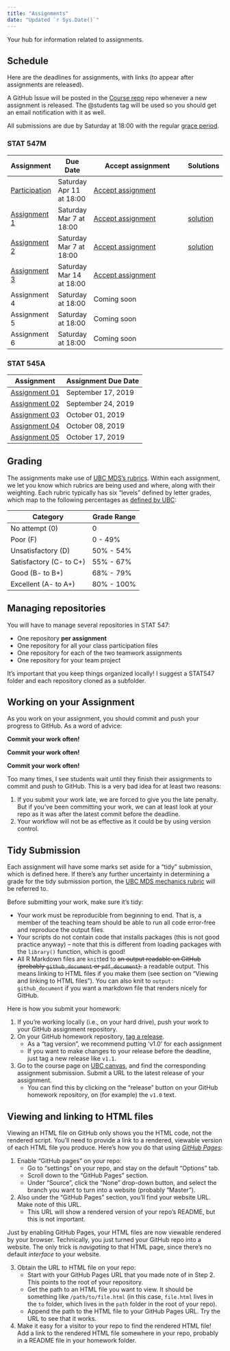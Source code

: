 ```yaml
---
title: "Assignments"
date: "Updated `r Sys.Date()`"
---
```


Your hub for information related to assignments. 

## Schedule

Here are the deadlines for assignments, with links (to appear after assignments are released).

A GitHub Issue will be posted in the [Course repo](https://github.com/STAT547-UBC-2019-20/Discussions) repo whenever a new assignment is released. The @students tag will be used so you should get an email notification with it as well.

All submissions are due by Saturday at 18:00 with the regular [grace period](https://stat545.stat.ubc.ca/policies/).

### STAT 547M

| Assignment  | Due Date | Accept assignment  | Solutions|
|-------------|----------| ---------------------------|----------|
| [Participation](participation/) | Saturday Apr 11 at 18:00 | [Accept assignment](https://classroom.github.com/a/uYT4-Doe) | |
| [Assignment 1](/evaluation/assignment_01/assignment_01) | Saturday Mar 7 at 18:00 | [Accept assignment](https://classroom.github.com/a/b3vITuTN)| [solution](/evaluation/assignment_01/solutions_assignment_01)|
| [Assignment 2](/evaluation/assignment_02/assignment_02) | Saturday Mar 7 at 18:00 | [Accept assignment](https://classroom.github.com/a/hTfSIzg6)|[solution](/evaluation/assignment_02/solutions_Assignment_02)|
| [Assignment 3](/evaluation/assignment_03/assignment_03) | Saturday Mar 14 at 18:00 | [Accept assignment](https://classroom.github.com/a/5OgwN-FJ)| |
| Assignment 4 <!--](/evaluation/assignment_04)--> | Saturday at 18:00 | Coming soon <!-- [Not Available]() -->| |
| Assignment 5 <!--](/evaluation/assignment_05)--> | Saturday at 18:00 | Coming soon <!-- [Not Available]() -->| |
| Assignment 6 <!--](/evaluation/assignment_06)--> | Saturday at 18:00 | Coming soon <!-- [Not Available]() -->| |

### STAT 545A

| Assignment  | Assignment Due Date |
|-------------|---------------------|
| [Assignment 01](/evaluation/hw01/hw01) | September 17, 2019  |
| [Assignment 02](/evaluation/hw02/hw02) | September 24, 2019  |
| [Assignment 03](/evaluation/hw03/hw03) | October 01, 2019    |
| [Assignment 04](/evaluation/hw04/hw04) | October 08, 2019    |
| [Assignment 05](/evaluation/hw05/hw05) | October 17, 2019    |

## Grading

The assignments make use of [UBC MDS's rubrics](https://github.com/UBC-MDS/public/tree/master/rubric). Within each assignment, we let you know which rubrics are being used and where, along with their weighting. Each rubric typically has six "levels" defined by letter grades, which map to the following percentages as [defined by UBC](http://www.calendar.ubc.ca/Vancouver/index.cfm?tree=3,42,96,0):

| Category | Grade Range |
|----------|-------------|
| No attempt (0)          | 0 |
| Poor (F)                | 0 - 49% |
| Unsatisfactory (D)      | 50% - 54% |
| Satisfactory (C- to C+) | 55% - 67% |
| Good (B- to B+)         | 68% - 79% |
| Excellent (A- to A+)    | 80% - 100% |

## Managing repositories

You will have to manage several repositories in STAT 547:

- One repository **per assignment**
- One repository for all your class participation files
- One repository for each of the two teamwork assignments
- One repository for your team project

It's important that you keep things organized locally!
I suggest a STAT547 folder and each repository cloned as a subfolder.

## Working on your Assignment

As you work on your assignment, you should commit and push your progress to GitHub. As a word of advice:

**Commit your work often!**

**Commit your work often!**

**Commit your work often!**

Too many times, I see students wait until they finish their assignments to commit and push to GitHub. This is a very bad idea for at least two reasons:

1. If you submit your work late, we are forced to give you the late penalty. But if you've been committing your work, we can at least look at your repo as it was after the latest commit before the deadline.
2. Your workflow will not be as effective as it could be by using version control.

## Tidy Submission

Each assignment will have some marks set aside for a "tidy" submission, which is defined here. If there's any further uncertainty in determining a grade for the tidy submission portion, the [UBC MDS mechanics rubric](https://github.com/UBC-MDS/public/blob/master/rubric/rubric_mech.md) will be referred to.

Before submitting your work, make sure it's tidy:

- Your work must be reproducible from beginning to end. That is, a member of the teaching team should be able to run all code error-free and reproduce the output files. 
- Your scripts do not contain code that installs packages (this is not good practice anyway) – note that this is different from loading packages with the `library()` function, which is good!
- All R Markdown files are `knit`ted to ~~an output readable on GitHub (probably `github_document` or `pdf_document`).~~ a readable output. This means linking to HTML files if you make them (see section on "Viewing and linking to HTML files"). You can also knit to `output: github_document` if you want a markdown file that renders nicely for GitHub.

Here is how you submit your homework:

1. If you're working locally (i.e., on your hard drive), push your work to your GitHub assignment repository.
2. On your GitHub homework repository, [tag a release](https://help.github.com/articles/creating-releases/).
	- As a "tag version", we recommend putting 'v1.0' for each assignment
	- If you want to make changes to your release before the deadline, just tag a new release like `v1.1`.
3. Go to the course page on [UBC canvas](https://canvas.ubc.ca), and find the corresponding assignment submission. Submit a URL to the latest release of your assignment. 
	- You can find this by clicking on the "release" button on your GitHub homework repository, on (for example) the `v1.0` text. 

## Viewing and linking to HTML files

Viewing an HTML file on GitHub only shows you the HTML code, not the rendered script. You'll need to provide a link to a rendered, viewable version of each HTML file you produce. Here's how you do that using [_GitHub Pages_](https://pages.github.com/):

1. Enable "GitHub pages" on your repo:
    - Go to "settings" on your repo, and stay on the default "Options" tab.
    - Scroll down to the "GitHub Pages" section.
    - Under "Source", click the "None" drop-down button, and select the branch you want to turn into a website (probably "Master").
2. Also under the "GitHub Pages" section, you'll find your website URL. Make note of this URL.
	- This URL will show a rendered version of your repo's README, but this is not important.

Just by enabling GitHub Pages, your HTML files are now viewable rendered by your browser. Technically, you just turned your GitHub repo into a website. The only trick is _navigating_ to that HTML page, since there's no default _interface_ to your website.

3. Obtain the URL to  HTML file on your repo:
    - Start with your GitHub Pages URL that you made note of in Step 2. This points to the root of your repository. 
    - Get the path to an HTML file you want to view. It should be something like `/path/to/file.html` (in this case, `file.html` lives in the `to` folder, which lives in the `path` folder in the root of your repo). 
    - Append the path to the HTML file to your GitHub Pages URL. Try the URL to see that it works.
4. Make it easy for a visitor to your repo to find the rendered HTML file! Add a link to the rendered HTML file somewhere in your repo, probably in a README file in your homework folder.
